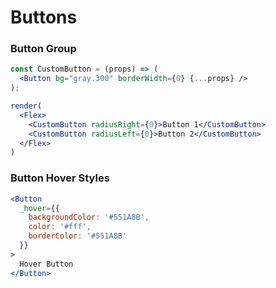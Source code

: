 <Meta title="Examples|Buttons" />

# Buttons


### Button Group
```jsx isManual=true
const CustomButton = (props) => (
  <Button bg="gray.300" borderWidth={0} {...props} />
);

render(
  <Flex>
    <CustomButton radiusRight={0}>Button 1</CustomButton>
    <CustomButton radiusLeft={0}>Button 2</CustomButton>
  </Flex>
)
```

### Button Hover Styles
```jsx
<Button
  _hover={{
    backgroundColor: '#551A8B',
    color: '#fff',
    borderColor: '#551A8B'
  }}
>
  Hover Button
</Button>
```